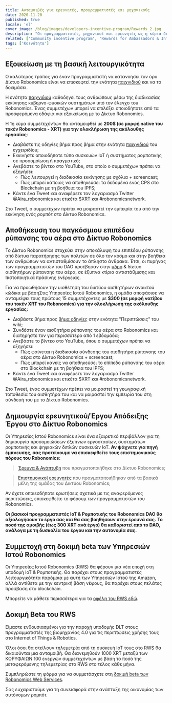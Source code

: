 ```yaml
---
title: Ανταμοιβές για ερευνητές, προγραμματιστές και μηχανικούς
date: 2020-11-20
published: true
locale: 'el'
cover_image: /blog/images/developers-incentive-program/Rewards_2.jpg
description: "Οι προγραμματιστές, μηχανικοί και ερευνητές ως η κύρια δύναμη οδήγησης της βιομηχανίας ρομποτικής λαμβάνουν ανταμοιβές για δραστηριότητες έρευνας και ανάπτυξης βασισμένες στο δίκτυο Robonomics. Οι πυρήνας των προγραμματιστών του Robonomics DAO είχαν εντοπίσει 5000 XRT για την ενθάρρυνση της κοινότητας."
related: ['Community incentive program', 'Rewards for Ambassadors & Influencers']
tags: ['Κοινότητα']
---
```


## Εξοικείωση με τη βασική λειτουργικότητα

Ο καλύτερος τρόπος για έναν προγραμματιστή να κατανοήσει τον όρο Δίκτυο Robonomics είναι να επισκεφτεί την ενότητα [παιχνιδιού](https://wiki.robonomics.network/docs/create-account-in-dapp/) και να το δοκιμάσει.

Η ενότητα [παιχνιδιού](https://wiki.robonomics.network/docs/create-account-in-dapp/) καθοδηγεί τους ανθρώπους μέσω της διαδικασίας εκκίνησης κυβερνο-φυσικών συστημάτων υπό τον έλεγχο του Robonomics. Ένας συμμετέχων μπορεί να επιλέξει οποιοδήποτε από τα προσφερόμενα εδάφια για εξοικείωση με το Δίκτυο Robonomics.

Η 1η κύμα συμμετεχόντων θα ανταμειφθεί με **200$ (σε μορφή native του τοκέν Robonomics - XRT) για την ολοκλήρωση της ακόλουθης εργασίας**:

* Διαβάστε τις οδηγίες βήμα προς βήμα στην ενότητα [παιχνιδιού](https://wiki.robonomics.network/docs/create-account-in-dapp/) του εγχειριδίου;
* Εκκινήστε οποιοδήποτε τύπο συσκευών IoT ή συστήματος ρομποτικής σε προσομοίωση ή πραγματικό;
* Ανεβάστε το βίντεο στο YouTube, στο οποίο ο συμμετέχων πρέπει να εξηγήσει:
    * Πώς λειτουργεί η διαδικασία εκκίνησης με σχόλια + screencast;
    * Πώς μπορεί κάποιος να αποθηκεύσει τα δεδομένα ενός CPS στο Blockchain με τη βοήθεια του IPFS;
* Κάντε ένα Tweet και αναφέρετε τον λογαριασμό Twitter @Aira_robonomics και ετικέτα $XRT και #robonomicsnetwork.

Στο Tweet, ο συμμετέχων πρέπει να μοιραστεί την εμπειρία του από την εκκίνηση ενός ρομπότ στο Δίκτυο Robonomics.

## Αποθήκευση του παγκόσμιου επιπέδου ρύπανσης του αέρα στο Δίκτυο Robonomics

Το Δίκτυο Robonomics στοχεύει στην αποκάλυψη του επιπέδου ρύπανσης από δίκτυα παρατήρησης των πολιτών σε όλο τον κόσμο και στην βοήθεια των ανθρώπων να αντισταθμίσουν το άπληστο άνθρακα. Έτσι, οι πυρήνας των προγραμματιστών του DAO προέβησαν στην [υδρο](https://www.frontiersin.org/articles/10.3389/frobt.2020.00070/full) & δίκτυο αισθητήρων ρύπανσης του αέρα, σε έξυπνα κτίρια αντιστάθμισης και πιστοποιητικά πράσινης ενέργειας.

Για να προωθήσουν την υιοθέτηση του δικτύου αισθητήρων ανοικτού κώδικα με βάσηΣτις Υπηρεσίες Ιστού Robonomics, η ομάδα αποφάσισε να ανταμείψει τους πρώτους 15 συμμετέχοντες με **$300 (σε μορφή νατίβου του τοκέν XRT του Robonomics) για την ολοκλήρωση της ακόλουθης εργασίας:**

* Διαβάστε βήμα προς [βήμα οδηγίες](https://wiki.robonomics.network/docs/connect-sensor-to-robonomics/) στην ενότητα "Περιπτώσεις" του wiki;
* Συνδέστε έναν αισθητήρα ρύπανσης του αέρα στο Robonomics και διατηρήστε τον για περισσότερο από 1 εβδομάδα;
* Ανεβάστε το βίντεο στο YouTube, όπου ο συμμετέχων πρέπει να εξηγήσει:
   * Πώς φαίνεται η διαδικασία σύνδεσης του αισθητήρα ρύπανσης του αέρα στο Δίκτυο Robonomics + screencast;
   * Πώς μπορεί κανείς να αποθηκεύσει το επίπεδο ρύπανσης του αέρα στο Blockchain με τη βοήθεια του IPFS;
* Κάντε ένα Tweet και αναφέρετε τον λογαριασμό Twitter @Aira_robonomics και ετικέτα $XRT και #robonomicsnetwork.

Στο Tweet, ένας συμμετέχων πρέπει να μοιραστεί τη γεωγραφική τοποθεσία του αισθητήρα του και να μοιραστεί την εμπειρία του στη σύνδεσή του με το Δίκτυο Robonomics.

## Δημιουργία ερευνητικού/Έργου Απόδειξης Έργου στο Δίκτυο Robonomics

Οι Υπηρεσίες Ιστού Robonomics είναι ένα εξαιρετικό περιβάλλον για τη δημιουργία προσομοιώσεων έξυπνων εργοστασίων, συστημάτων ρομποτικής και ψηφιακών διπλών συσκευών IoT.
**Αν ψάχνετε για πηγή έμπνευσης, σας προτείνουμε να επισκεφθείτε τους επιστημονικούς πόρους του Robonomics:**

> [Έρευνα & Ανάπτυξη](https://wiki.robonomics.network/docs/r-and-d-based-on-robonomics-network/) που πραγματοποιήθηκε στο Δίκτυο Robonomics;

> [Επιστημονικοί ερευνητές](https://robonomics.network/community#science) που πραγματοποιήθηκαν από τα βασικά μέλη της ομάδας του Δικτύου Robonomics;

Αν έχετε οποιεσδήποτε ερωτήσεις σχετικά με τις αναφερόμενες περιπτώσεις, επισκεφθείτε το φόρουμ των προγραμματιστών του Robonomics.

**Οι βασικοί προγραμματιστές IoT & Ρομποτικής του Robonomics DAO θα αξιολογήσουν το έργο σας και θα σας βοηθήσουν στην έρευνά σας.**
**Το ποσό της αμοιβής (έως 300 XRT ανά έργο) θα καθοριστεί από το DAO, ανάλογα με τη δυσκολία του έργου και την αυτονομία σας.**

## Συμμετοχή στη δοκιμή beta των Υπηρεσιών Ιστού Robonomics

Οι Υπηρεσίες Ιστού Robonomics (RWS) θα φέρουν μια νέα εποχή στη υποδομή IoT & Ρομποτικής.
Θα παρέχει στους προγραμματιστές λειτουργικότητα παρόμοια με αυτή των Υπηρεσιών Ιστού της Amazon, αλλά αντίθετα με την κεντρική βάση νέφους, θα παρέχει στους πελάτες πρόσβαση στο blockchain.

Μπορείτε να μάθετε περισσότερα για τα [οφέλη του RWS εδώ](https://blog.aira.life/robonomics-web-services-and-rws-token-intro-d730ab50ad42?source=collection_home---4------2-----------------------).

## Δοκιμή Beta του RWS

Είμαστε ενθουσιασμένοι για την παροχή υποδομής DLT στους προγραμματιστές της βιομηχανίας 4.0 για τις περιπτώσεις χρήσης τους στο Internet of Things & Robotics.

Όλοι όσοι θα στείλουν τηλεμετρία από τη συσκευή IoT τους στο RWS θα δικαιούνται μια ανταμοιβή.
Θα διανεμηθούν 1000 XRT μεταξύ των ΚΟΡΥΦΑΙΩΝ 100 ενεργών συμμετεχόντων με βάση το ποσό της μεταφερόμενης τηλεμετρίας στο RWS στο τέλος κάθε μήνα.

Συμπληρώστε τη φόρμα για να συμμετάσχετε στη [δοκιμή beta των Robonomics Web Services](https://share.hsforms.com/1rlIfFL6ZSriaOjtf4NAGPw535vx).

Σας ευχαριστούμε για τη συνεισφορά στην ανάπτυξη της οικονομίας των αυτόνομων ρομπότ.